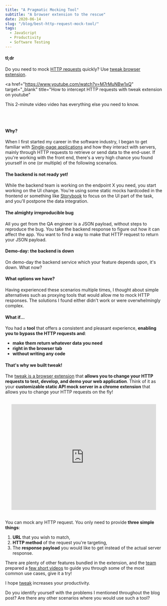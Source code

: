```yaml
---
title: "A Pragmatic Mocking Tool"
subtitle: "A browser extension to the rescue"
date: 2020-06-14
slug: "/blog/best-http-request-mock-tool/"
tags:
  - JavaScript
  - Productivity
  - Software Testing
---
```



<ScrollToTopButton />

#### tl;dr

Do you need to mock <a href="https://developer.mozilla.org/en-US/docs/Web/HTTP" target="_blank" title="HTTP | MDN">HTTP requests</a> quickly? Use <a href="https://tweak-extension.com" target="_blank" title="tweak browser extension mock API simulator">tweak browser extension</a>.

<a
  href="https://www.youtube.com/watch?v=M7rMuNBw1xQ"
  target="_blank"
  title="How to intercept HTTP requests with tweak extension on youtube"
>
  This 2-minute video
</a> video has everything else you need to know.

<br />
<br />

#### Why?

When I first started my career in the software industry, I began to get familiar with <a href="https://en.wikipedia.org/wiki/Single-page_application" target="_blank" title="Single-page application - Wikipedia">Single-page applications</a> and how
they interact with servers, mainly through HTTP requests to retrieve or send data to the
end-user. If you're working with the front end, there's a very high
chance you found yourself in one (or multiple) of the following scenarios.

#### The backend is not ready yet!

While the backend team is working on the endpoint X you need, you start working
on the UI change. You're using some static mocks hardcoded in the frontend or
something like <a href="https://storybook.js.org/" target="_blank" title="Storybook: UI component explorer for frontend developers">Storybook</a> to focus on the UI part of the task, and you'll
postpone the data integration.

#### The almighty irreproducible bug

All you get from the QA engineer is a JSON payload, without steps to reproduce the bug.
You take the backend response to figure out how it can affect the app. You want
to find a way to make that HTTP request to return your JSON payload.

#### Demo-day: the backend is down

On demo-day the backend service which your feature depends upon, it's down. What now?

#### What options we have?

Having experienced these scenarios multiple times, I thought about simple
alternatives such as proxying tools that would allow me to mock
HTTP responses. The solutions I found either didn't work or were overwhelmingly complex.

#### What if...

You had a **tool** that offers a consistent and pleasant experience, **enabling you to bypass the HTTP requests and**:

- **make them return whatever data you need**
- **right in the browser tab**
- **without writing any code**

#### That's why we built tweak!

The <a href="https://chrome.google.com/webstore/detail/tweak/feahianecghpnipmhphmfgmpdodhcapi" target="_blank" title="tweak mock HTTP requests on chrome store">tweak is a browser extension</a> that
**allows you to change your HTTP requests to test, develop, and demo your web application**. Think
of it as your **customizable static API mock server in a chrome extension** that allows
you to change your HTTP requests on the fly!

<br />

<div style="display:flex;align-items:center;justify-content:center;height: 340px;width: 100%;">
  <iframe
    src="https://www.youtube.com/embed/M7rMuNBw1xQ"
    style="min-height: 340px; width: 100%; margin: 4%; max-width: 720px; border: 0;"
    allowfullscreen
  ></iframe>
</div>

<br />

You can mock any HTTP request. You only need to provide **three simple things**:

1. **URL** that you wish to match,
2. **HTTP method** of the request you're targeting,
3. The **response payload** you would like to get instead of the actual server response.

There are plenty of other features bundled in the extension, and
the <a href="https://tweak-extension.com" target="_blank" title="tweak browser extension team">team</a> prepared
a <a href="https://www.youtube.com/channel/UCRCdRZzz6TTsNx67m9JFVxg" target="_blank" title="tweak youtube channel">few short videos</a> to guide you through some
of the most common use cases, give it a try!

I hope <a href="https://chrome.google.com/webstore/detail/tweak/feahianecghpnipmhphmfgmpdodhcapi" target="_blank" title="tweak mock HTTP requests on chrome store">tweak</a> increases your productivity.

Do you identify yourself with the problems I mentioned
throughout the blog post? Are there any other scenarios
where you would use such a tool?

